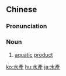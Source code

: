 {{also|水産|水产}}
==Chinese==
{{zh-forms|s=水产}}

===Pronunciation===
{{zh-pron
|m=shuǐchǎn
|c=seoi2 caan2
|mn=chúi-sán
|cat=n
}}

===Noun===
{{zh-noun}}

# [[aquatic]] [[product]]

[[ko:水產]]
[[hu:水產]]
[[ja:水產]]